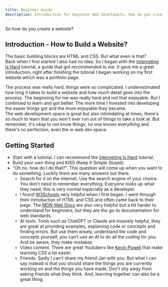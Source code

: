 ```yaml
---
title: Beginner Guide
description: Introduction for beginner Web Developers. How do you create a website?
---
```


So how do you create a website?

## Introduction - How to Build a Website?
The basic building blocks are HTML and CSS. But what even is that?  
Back when I first started I also had no idea. So I began with the [Interneting Is Hard](https://internetingishard.netlify.app/) tutorial, a guide that got recommended to me. It gave me a great introduction, right after finishing the tutorial I began working on my first website which was a portfolio page.

The process was really hard, things were so complicated. I underestimated how long it takes to build a website and how much detail goes into the process. The beginning for me was really hard and not that enjoyable. But I continued to learn and got better. The more time I invested into developing the easier things got and the more enjoyable they became.  
The web development space is great but also intimidating at times, there's so much to learn that you won't ever run out of things to take a look at. But remember, it's okay to not know things, no one knows everything and there's no perfection, even the in web dev space.

## Getting Started
- Start with a tutorial. I can recommend the [Interneting Is Hard](https://internetingishard.netlify.app/) tutorial.
- Build your own thing and KISS (Keep It Simple Stupid).
- "Oh no, how do I do that?". This question will come up when you want to do something. Luckily there are many answers out there.
	- Search for it on the internet. Use the search engine of your choice. You don't need to remember everything. Everyone looks up what they need, this is very normal especially as a developer.
	- I found [W3Schools](https://www.w3schools.com/html/) very helpful when I first began. I went through their introduction of HTML and CSS and often came back to their page. The [MDN Web Docs](https://developer.mozilla.org/en-US/) are also very helpful but a bit harder to understand for beginners, but they are the go-to documentation for web standards.
	- AI tools. Tools such as ChatGPT or Claude are insanely helpful, they are great at providing examples, explaining code or concepts and finding errors. But use them wisely, understand the code and concepts yourself, you can't use an AI to do all the coding for you. And be aware, they make mistakes.
	- Video content. There are great Youtubers like [Kevin Powell](https://www.youtube.com/@KevinPowell) that make learning CSS a lot easier.
	- Friends. Sadly I can't share my friend Jan with you. But what I can say instead is that you should share the things you are currently working on and the things you have made. Don't shy away from asking friends what they think. And, learning together can also be a great thing.